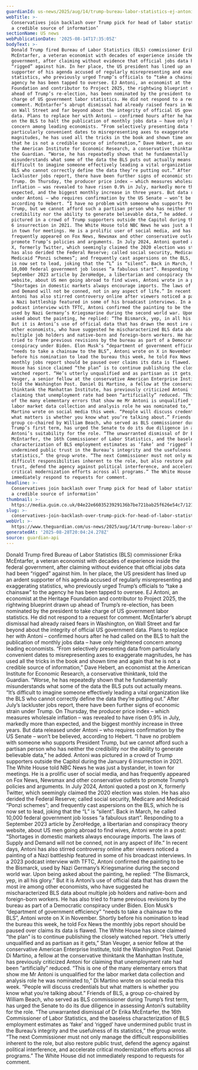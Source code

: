 ```yaml
---
guardianId: us-news/2025/aug/14/trump-bureau-labor-statistics-ej-antoni
webTitle: >-
  Conservatives join backlash over Trump pick for head of labor statistics: ‘Not
  a credible source of information’
sectionName: US news
webPublicationDate: '2025-08-14T17:35:05Z'
bodyText: >-
  Donald Trump fired Bureau of Labor Statistics (BLS) commissioner Erika
  McEntarfer, a veteran economist with decades of experience inside the federal
  government, after claiming without evidence that official jobs data had been
  “rigged” against him. In her place, the US president has lined up an ardent
  supporter of his agenda accused of regularly misrepresenting and exaggerating
  statistics, who previously urged Trump’s officials to “take a chainsaw” to the
  agency he has been tapped to oversee. EJ Antoni, an economist at the Heritage
  Foundation and contributor to Project 2025, the rightwing blueprint drawn up
  ahead of Trump’s re-election, has been nominated by the president to take
  charge of US government labor statistics. He did not respond to a request for
  comment. McEntarfer’s abrupt dismissal had already raised fears in Washington,
  on Wall Street and far beyond about the integrity of official US government
  data. Plans to replace her with Antoni – confirmed hours after he had called
  on the BLS to halt the publication of monthly jobs data – have only heightened
  concern among leading economists. “From selectively presenting data from
  particularly convenient dates to misrepresenting axes to exaggerate
  magnitudes, he has used all the tricks in the book and shown time and again
  that he is not a credible source of information,” Dave Hebert, an economist at
  the American Institute for Economic Research, a conservative thinktank, told
  the Guardian. “Worse, he has repeatedly shown that he fundamentally
  misunderstands what some of the data the BLS puts out actually means. “It’s
  difficult to imagine someone effectively leading a vital organization like the
  BLS who cannot correctly define the data they’re putting out.” After July’s
  lackluster jobs report, there have been further signs of economic strain under
  Trump. On Thursday, the producer price index – which measures wholesale
  inflation – was revealed to have risen 0.9% in July, markedly more than
  expected, and the biggest monthly increase in three years. But data released
  under Antoni – who requires confirmation by the US Senate – won’t be believed,
  according to Hebert. “I have no problem with someone who supports President
  Trump, but we cannot afford such a partisan person who has neither the
  credibility nor the ability to generate believable data,” he added. Antoni was
  pictured in a crowd of Trump supporters outside the Capitol during the January
  6 insurrection in 2021. The White House told NBC News he was just a bystander,
  in town for meetings. He is a prolific user of social media, and has
  frequently appeared on Fox News, Newsmax and other conservative outlets to
  promote Trump’s policies and arguments. In July 2024, Antoni quoted a post on
  X, formerly Twitter, which seemingly claimed the 2020 election was stolen. He
  has also derided the Federal Reserve; called social security, Medicare and
  Medicaid “Ponzi schemes”; and frequently cast aspersions on the BLS, which he
  is now set to lead, joking that the “L” is “silent”. Back in March, he called
  10,000 federal government job losses “a fabulous start”. Responding to a
  September 2023 article by ZeroHedge, a libertarian and conspiracy theory
  website, about US men going abroad to find wives, Antoni wrote in a post:
  “Shortages in domestic markets always encourage imports. The laws of Supply
  and Demand will not be conned, not in any aspect of life.” In recent days,
  Antoni has also stirred controversy online after viewers noticed a painting of
  a Nazi battleship featured in some of his broadcast interviews. In a 2023
  podcast interview with TFTC, Antoni confirmed the painting to be the Bismarck,
  used by Nazi Germany’s Kriegsmarine during the second world war. Upon being
  asked about the painting, he replied: “The Bismarck, yep, in all his glory.”
  But it is Antoni’s use of official data that has drawn the most ire among
  other economists, who have suggested he mischaracterized BLS data about
  multiple job holders and native-born and foreign-born workers. He has also
  tried to frame previous revisions by the bureau as part of a Democratic
  conspiracy under Biden. Elon Musk’s “department of government efficiency”
  “needs to take a chainsaw to the BLS”, Antoni wrote on X in November. Shortly
  before his nomination to lead the bureau this week, he told Fox News the
  monthly jobs report should be paused over claims its data is flawed. The White
  House has since claimed “the plan” is to continue publishing the closely
  watched report. “He’s utterly unqualified and as partisan as it gets,” Stan
  Veuger, a senior fellow at the conservative American Enterprise Institute,
  told the Washington Post. Daniel Di Martino, a fellow at the conservative
  thinktank the Manhattan Institute, has previously criticized Antoni for
  claiming that unemployment rate had been “artificially” reduced. “This is one
  of the many elementary errors that show me Mr Antoni is unqualified for the
  labor market data collection and analysis role he was nominated to,” Di
  Martino wrote on social media this week. “People will discuss credentials but
  what matters is whether you know what you’re talking about.” Friends of BLS, a
  group co-chaired by William Beach, who served as BLS commissioner during
  Trump’s first term, has urged the Senate to do its due diligence in assessing
  Antoni’s suitability for the role. “The unwarranted dismissal of Dr Erika
  McEntarfer, the 16th Commissioner of Labor Statistics, and the baseless
  characterization of BLS employment estimates as ’fake’ and ‘rigged’ have
  undermined public trust in the Bureau’s integrity and the usefulness of its
  statistics,” the group wrote. “The next Commissioner must not only manage the
  difficult responsibilities inherent to the role, but also restore public
  trust, defend the agency against political interference, and accelerate
  critical modernization efforts across all programs.” The White House did not
  immediately respond to requests for comment.
headline: >-
  Conservatives join backlash over Trump pick for head of labor statistics: ‘Not
  a credible source of information’
thumbnail: >-
  https://media.guim.co.uk/04e22e6603523929136b7be721bab25f626e54c7/121_0_2061_1648/500.jpg
slug: >-
  conservatives-join-backlash-over-trump-pick-for-head-of-labor-statistics-not-a-credible-source-of-information
webUrl: >-
  https://www.theguardian.com/us-news/2025/aug/14/trump-bureau-labor-statistics-ej-antoni
generatedAt: '2025-08-28T20:04:24.278Z'
source: guardian-api
---
```

Donald Trump fired Bureau of Labor Statistics (BLS) commissioner Erika McEntarfer, a veteran economist with decades of experience inside the federal government, after claiming without evidence that official jobs data had been “rigged” against him. In her place, the US president has lined up an ardent supporter of his agenda accused of regularly misrepresenting and exaggerating statistics, who previously urged Trump’s officials to “take a chainsaw” to the agency he has been tapped to oversee. EJ Antoni, an economist at the Heritage Foundation and contributor to Project 2025, the rightwing blueprint drawn up ahead of Trump’s re-election, has been nominated by the president to take charge of US government labor statistics. He did not respond to a request for comment. McEntarfer’s abrupt dismissal had already raised fears in Washington, on Wall Street and far beyond about the integrity of official US government data. Plans to replace her with Antoni – confirmed hours after he had called on the BLS to halt the publication of monthly jobs data – have only heightened concern among leading economists. “From selectively presenting data from particularly convenient dates to misrepresenting axes to exaggerate magnitudes, he has used all the tricks in the book and shown time and again that he is not a credible source of information,” Dave Hebert, an economist at the American Institute for Economic Research, a conservative thinktank, told the Guardian. “Worse, he has repeatedly shown that he fundamentally misunderstands what some of the data the BLS puts out actually means. “It’s difficult to imagine someone effectively leading a vital organization like the BLS who cannot correctly define the data they’re putting out.” After July’s lackluster jobs report, there have been further signs of economic strain under Trump. On Thursday, the producer price index – which measures wholesale inflation – was revealed to have risen 0.9% in July, markedly more than expected, and the biggest monthly increase in three years. But data released under Antoni – who requires confirmation by the US Senate – won’t be believed, according to Hebert. “I have no problem with someone who supports President Trump, but we cannot afford such a partisan person who has neither the credibility nor the ability to generate believable data,” he added. Antoni was pictured in a crowd of Trump supporters outside the Capitol during the January 6 insurrection in 2021. The White House told NBC News he was just a bystander, in town for meetings. He is a prolific user of social media, and has frequently appeared on Fox News, Newsmax and other conservative outlets to promote Trump’s policies and arguments. In July 2024, Antoni quoted a post on X, formerly Twitter, which seemingly claimed the 2020 election was stolen. He has also derided the Federal Reserve; called social security, Medicare and Medicaid “Ponzi schemes”; and frequently cast aspersions on the BLS, which he is now set to lead, joking that the “L” is “silent”. Back in March, he called 10,000 federal government job losses “a fabulous start”. Responding to a September 2023 article by ZeroHedge, a libertarian and conspiracy theory website, about US men going abroad to find wives, Antoni wrote in a post: “Shortages in domestic markets always encourage imports. The laws of Supply and Demand will not be conned, not in any aspect of life.” In recent days, Antoni has also stirred controversy online after viewers noticed a painting of a Nazi battleship featured in some of his broadcast interviews. In a 2023 podcast interview with TFTC, Antoni confirmed the painting to be the Bismarck, used by Nazi Germany’s Kriegsmarine during the second world war. Upon being asked about the painting, he replied: “The Bismarck, yep, in all his glory.” But it is Antoni’s use of official data that has drawn the most ire among other economists, who have suggested he mischaracterized BLS data about multiple job holders and native-born and foreign-born workers. He has also tried to frame previous revisions by the bureau as part of a Democratic conspiracy under Biden. Elon Musk’s “department of government efficiency” “needs to take a chainsaw to the BLS”, Antoni wrote on X in November. Shortly before his nomination to lead the bureau this week, he told Fox News the monthly jobs report should be paused over claims its data is flawed. The White House has since claimed “the plan” is to continue publishing the closely watched report. “He’s utterly unqualified and as partisan as it gets,” Stan Veuger, a senior fellow at the conservative American Enterprise Institute, told the Washington Post. Daniel Di Martino, a fellow at the conservative thinktank the Manhattan Institute, has previously criticized Antoni for claiming that unemployment rate had been “artificially” reduced. “This is one of the many elementary errors that show me Mr Antoni is unqualified for the labor market data collection and analysis role he was nominated to,” Di Martino wrote on social media this week. “People will discuss credentials but what matters is whether you know what you’re talking about.” Friends of BLS, a group co-chaired by William Beach, who served as BLS commissioner during Trump’s first term, has urged the Senate to do its due diligence in assessing Antoni’s suitability for the role. “The unwarranted dismissal of Dr Erika McEntarfer, the 16th Commissioner of Labor Statistics, and the baseless characterization of BLS employment estimates as ’fake’ and ‘rigged’ have undermined public trust in the Bureau’s integrity and the usefulness of its statistics,” the group wrote. “The next Commissioner must not only manage the difficult responsibilities inherent to the role, but also restore public trust, defend the agency against political interference, and accelerate critical modernization efforts across all programs.” The White House did not immediately respond to requests for comment.
